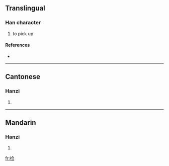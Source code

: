 {{also|撿}}
==Translingual==

===Han character===
{{Han char|rn=64|rad=手|as=07|sn=10|four=|canj=手人一一 (QOMM)}}

# to pick up

====References====
* {{Han ref|kx=0434.241|hdz=31885.020|uh=6361|ud=25441}}

----

==Cantonese==

===Hanzi===
{{yue-hanzi|jyut=|y=gim2}}

# {{defn|Cantonese}}

----

==Mandarin==

===Hanzi===
{{cmn-hanzi|tra=撿|pin=[[jiǎn]] ([[jian3]])|wg=chien<sup>3</sup>}}

# {{defn|Mandarin}}

[[fr:捡]]